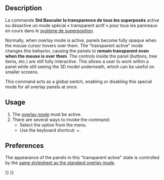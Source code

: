 <languages/>

<div lang="en" dir="ltr" class="mw-content-ltr">
{{Docnav
|[[Std_DockOverlayAll|DockOverlayAll]]
|[[Std_DockOverlayToggle|DockOverlayToggle]]
|[[Std_View_Menu|Std View Menu]]
|IconL=
|IconR=
|IconC=Freecad.svg
}}
</div>

<div lang="en" dir="ltr" class="mw-content-ltr">
{{GuiCommand
|Name=Std DockOverlayTransparentAll
|MenuLocation=View → Dock panel overlay → Toggle transparent for all
|Workbenches=All
|Shortcut={{KEY|SHIFT}}+{{KEY|F4}}
|Version=1.0
|SeeAlso=[[Std_DockOverlayAll]], [[Std_DockOverlayToggleTransparent]]
}}
</div>

<div lang="en" dir="ltr" class="mw-content-ltr">
==Description==
</div>

La commande '''Std Basculer la transparence de tous les superposés''' active ou désactive un mode spécial « transparent actif » pour tous les panneaux en cours dans le [[Std_DockOverlayAll/fr|système de superposition]].

<div lang="en" dir="ltr" class="mw-content-ltr">
Normally, when overlay mode is active, panels become fully opaque when the mouse cursor hovers over them. The "transparent active" mode changes this behavior, causing the panels to '''remain transparent even when the mouse is over them'''. The controls inside the panel (buttons, tree items, etc.) are still fully interactive. This allows a user to work within a panel while still seeing the 3D model underneath, which can be useful on smaller screens.
</div>

<div lang="en" dir="ltr" class="mw-content-ltr">
This command acts as a global switch, enabling or disabling this special mode for all overlay panels at once.
</div>

<div lang="en" dir="ltr" class="mw-content-ltr">
==Usage==
</div>

<div lang="en" dir="ltr" class="mw-content-ltr">
# The [[Std_DockOverlayAll|overlay mode]] must be active.
# There are several ways to invoke the command:
#* Select the {{MenuCommand|View → Dock panel overlay → Toggle transparent for all}} option from the menu.
#* Use the keyboard shortcut: {{KEY|SHIFT}}+{{KEY|F4}}.
</div>

<div lang="en" dir="ltr" class="mw-content-ltr">
==Preferences==
</div>

<div lang="en" dir="ltr" class="mw-content-ltr">
The appearance of the panels in this "transparent active" state is controlled by the [[Std_DockOverlayAll#Preferences|same stylesheet as the standard overlay mode]].
</div>


<div lang="en" dir="ltr" class="mw-content-ltr">
{{Docnav
|[[Std_DockOverlayAll|DockOverlayAll]]
|[[Std_DockOverlayToggle|DockOverlayToggle]]
|[[Std_View_Menu|Std View Menu]]
|IconL=
|IconR=
|IconC=Freecad.svg
}}
</div>

{{Std_Base_navi{{#translation:}}}}
{{Userdocnavi{{#translation:}}}}